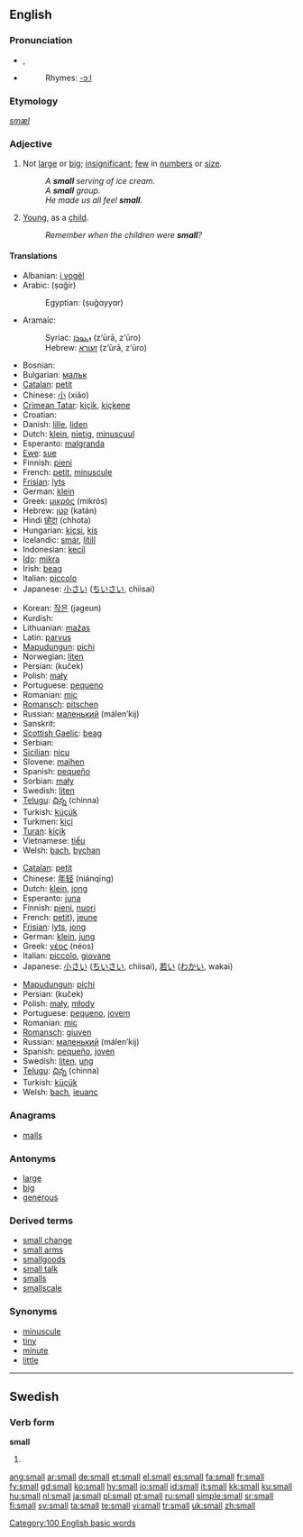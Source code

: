 {{see|smäll}}
{{wikipedia|dab=small}}
==English==

{{rank|country|course|side|222|small|cannot|father|nor}}

===Pronunciation===
* {{IPA|/smɔːl/}}, {{SAMPA|/smO:l/}}
* {{audio|en-us-small.ogg|Audio (US)}}
*: Rhymes: [[Rhymes:English:-ɔːl|-ɔːl]]

===Etymology===
{{OE.}} ''[[smæl]]''

===Adjective===
{{en-adj|er}}

# Not [[large]] or [[big]]; [[insignificant]]; [[few]] in [[numbers]] or [[size]].
#: ''A '''small''' serving of ice cream.''
#: ''A '''small''' group.''
#: ''He made us all feel '''small'''.''
# {{figurative}} [[young|Young]], as a [[child]].
#: ''Remember when the children were '''small'''?''

====Translations====
{{trans-top|small}}
* Albanian: [[i vogël]]
* Arabic: {{ARchar|[[صغير]]}} (ṣɑğír)
*: Egyptian: {{ARchar|[[صغير]]}} (ṣuğɑyyɑr)
* Aramaic:
*: Syriac: [[ܙܥܘܪܐ]] (z‘ūrā, z‘ūro)
*: Hebrew: [[זעורא]] (z‘ūrā, z‘ūro)
* Bosnian: {{t|bs|mal}}
* Bulgarian: [[малък]]
* [[Catalan]]: [[petit]]
* Chinese: [[小]] (xiǎo)
* [[Crimean Tatar]]: [[kiçik]], [[kiçkene]]
* Croatian: {{t|hr|mal}}
* Danish: [[lille]], [[liden]]
* Dutch: [[klein]], [[nietig]], [[minuscuul]]
* Esperanto: [[malgranda]]
* [[Ewe]]: [[sue]]
* Finnish: [[pieni]]
* French: [[petit]], [[minuscule]]
* [[Frisian]]: [[lyts]]
* German: [[klein]]
* Greek: [[μικρός]] (mikrós)
* Hebrew: [[קטן]] (katán)
* Hindi [[छोटा]] (chhota)
* Hungarian: [[kicsi]], [[kis]]
* Icelandic: [[smár]], [[lítill]]
* Indonesian: [[kecil]]
* [[Ido]]: [[mikra]]
* Irish: [[beag]]
* Italian: [[piccolo]]
* Japanese: [[小さい]] ([[ちいさい]], chiisai)
{{trans-mid}}
* Korean: [[작은]] (jageun)
* Kurdish: {{KUchar|[[بچووک]]}}
* Lithuanian: [[mažas]]
* Latin: [[parvus]]
* [[Mapudungun]]: [[pichi]]
* Norwegian: [[liten]]
* Persian: {{FAchar|[[کوچک]]}} (kuček)
* Polish: [[mały]] {{m}}
* Portuguese: [[pequeno]]
* Romanian: [[mic]]
* [[Romansch]]: [[pitschen]]
* Russian: [[маленький]] (málen’kij)
* Sanskrit: {{t|sa|sc=Deva|अल्प|tr=álpa}}
* [[Scottish Gaelic]]: [[beag]]
* Serbian: {{t|sr|mal}}
* [[Sicilian]]: [[nicu]]
* Slovene: [[majhen]]
* Spanish: [[pequeño]]
* Sorbian: [[mały]]
* Swedish: [[liten]]
* [[Telugu]]: [[చిన్న]] (chinna)
* Turkish: [[küçük]]
* Turkmen: [[kiçi]]
* [[Turan]]: [[kiçik]]
* Vietnamese: [[tiểu]]
* Welsh: [[bach]], [[bychan]]
{{trans-bottom}}

{{trans-top|young}}
* [[Catalan]]: [[petit]]
* Chinese: [[年轻]] (niánqīng)
* Dutch: [[klein]], [[jong]]
* Esperanto: [[juna]]
* Finnish: [[pieni]], [[nuori]]
* French: [[petit]]), [[jeune]]
* [[Frisian]]: [[lyts]], [[jong]]
* German: [[klein]], [[jung]]
* Greek: [[νέος]] (néos) {{m}}
* Italian: [[piccolo]], [[giovane]]
* Japanese: [[小さい]] ([[ちいさい]], chiisai), [[若い]] ([[わかい]], wakai)
{{trans-mid}}
* [[Mapudungun]]: [[pichi]]
* Persian: {{FAchar|[[کوچِک]]}} (kuček)
* Polish: [[mały]], [[młody]]
* Portuguese: [[pequeno]], [[jovem]]
* Romanian: [[mic]]
* [[Romansch]]: [[giuven]]
* Russian: [[маленький]] (málen’kij)
* Spanish: [[pequeño]], [[joven]]
* Swedish: [[liten]], [[ung]]
* [[Telugu]]: [[చిన్న]] (chinna)
* Turkish: [[küçük]]
* Welsh: [[bach]], [[ieuanc]]
{{trans-bottom}}

===Anagrams===
* [[malls]]

===Antonyms===
* [[large]]
* [[big]]
* [[generous]]

===Derived terms===
* [[small change]]
* [[small arms]]
* [[smallgoods]]
* [[small talk]]
* [[smalls]]
* [[smallscale]]

===Synonyms===
{{saurus|tiny}}
* [[minuscule]]
* [[tiny]]
* [[minute]]
* [[little]]

[[Category:100 English basic words]]

----

==Swedish==

===Verb form===
'''small'''

# {{sv-verb-form-past|smälla}}

[[ang:small]]
[[ar:small]]
[[de:small]]
[[et:small]]
[[el:small]]
[[es:small]]
[[fa:small]]
[[fr:small]]
[[fy:small]]
[[gd:small]]
[[ko:small]]
[[hy:small]]
[[io:small]]
[[id:small]]
[[it:small]]
[[kk:small]]
[[ku:small]]
[[hu:small]]
[[nl:small]]
[[ja:small]]
[[pl:small]]
[[pt:small]]
[[ru:small]]
[[simple:small]]
[[sr:small]]
[[fi:small]]
[[sv:small]]
[[ta:small]]
[[te:small]]
[[vi:small]]
[[tr:small]]
[[uk:small]]
[[zh:small]]